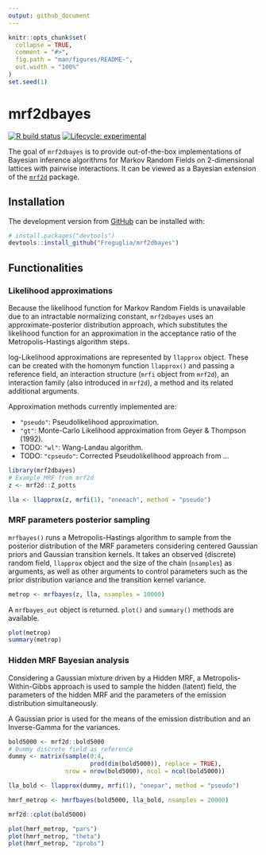```yaml
---
output: github_document
---
```


<!-- README.md is generated from README.Rmd. Please edit that file -->

```r
knitr::opts_chunk$set(
  collapse = TRUE,
  comment = "#>",
  fig.path = "man/figures/README-",
  out.width = "100%"
)
set.seed(1)
```

# mrf2dbayes

<!-- badges: start -->
[![R build status](https://github.com/Freguglia/mrf2dbayes/workflows/R-CMD-check/badge.svg)](https://github.com/Freguglia/mrf2dbayes/actions)
[![Lifecycle: experimental](https://img.shields.io/badge/lifecycle-experimental-orange.svg)](https://www.tidyverse.org/lifecycle/#experimental)
<!-- badges: end -->

The goal of `mrf2dbayes` is to provide out-of-the-box implementations of Bayesian inference algorithms for Markov Random Fields on 2-dimensional lattices with pairwise interactions. It can be viewed as a Bayesian extension of the [`mrf2d`](https://github.com/Freguglia/mrf2d) package.

## Installation

<!--You can install the released version of mrf2dbayes from [CRAN](https://CRAN.R-project.org) with:

``` r
install.packages("mrf2dbayes")
```

-->

The development version from [GitHub](https://github.com/) can be installed with:

``` r
# install.packages("devtools")
devtools::install_github("Freguglia/mrf2dbayes")
```

## Functionalities

### Likelihood approximations

Because the likelihood function for Markov Random Fields is unavailable due to an intractable normalizing constant, `mrf2dbayes` uses an approximate-posterior distribution approach, which substitutes the likelihood function for an approximation in the acceptance ratio of the Metropolis-Hastings algorithm steps.

log-Likelihood approximations are represented by `llapprox` object. These can be created with the homonym function `llapprox()` and passing a reference field, an interaction structure (`mrfi` object from `mrf2d`), an interaction family (also introduced in `mrf2d`), a method and its related additional arguments.

Approximation methods currently implemented are:

  * `"pseudo"`: Pseudolikelihood approximation.
  * `"gt"`: Monte-Carlo Likelihood approximation from Geyer \& Thompson (1992).
  * TODO: `"wl"`: Wang-Landau algorithm.
  * TODO: `"cpseudo"`: Corrected Pseudolikelihood approach from ...

```r
library(mrf2dbayes)
# Example MRF from mrf2d
z <- mrf2d::Z_potts

lla <- llapprox(z, mrfi(1), "oneeach", method = "pseudo")
```

### MRF parameters posterior sampling

`mrfbayes()` runs a Metropolis-Hastings algorithm to sample from the posterior distribution of the MRF parameters considering centered Gaussian priors and Gaussian transition kernels. It takes an observed (discrete) random field, `llapprox` object and the size of the chain (`nsamples`) as arguments, as well as other arguments to control parameters such as the prior distribution variance and the transition kernel variance.

```r
metrop <- mrfbayes(z, lla, nsamples = 10000)
```

A `mrfbayes_out` object is returned. `plot()` and `summary()` methods are available.

```r
plot(metrop)
summary(metrop)
```

### Hidden MRF Bayesian analysis

Considering a Gaussian mixture driven by a Hidden MRF, a Metropolis-Within-Gibbs approach is used to sample the hidden (latent) field, the parameters of the hidden MRF and the parameters of the emission distribution simultaneously. 

A Gaussian prior is used for the means of the emission distribution and an Inverse-Gamma for the variances.

```r
bold5000 <- mrf2d::bold5000
# Dummy discrete field as reference
dummy <- matrix(sample(0:4, 
                       prod(dim(bold5000)), replace = TRUE),
                nrow = nrow(bold5000), ncol = ncol(bold5000))

lla_bold <- llapprox(dummy, mrfi(1), "onepar", method = "pseudo")
```

```r
hmrf_metrop <- hmrfbayes(bold5000, lla_bold, nsamples = 20000)
```

```r
mrf2d::cplot(bold5000)
```

```r
plot(hmrf_metrop, "pars")
plot(hmrf_metrop, "theta")
plot(hmrf_metrop, "zprobs")
```
